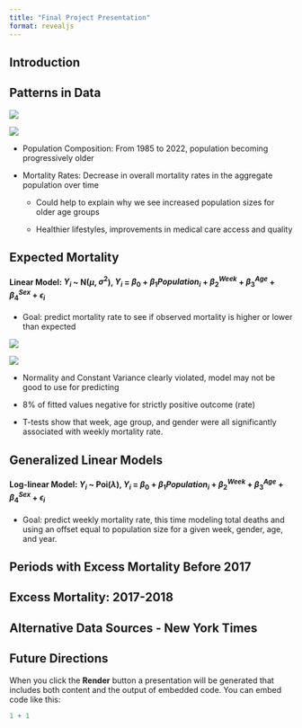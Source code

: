 ```yaml
---
title: "Final Project Presentation"
format: revealjs
---
```


## Introduction

## Patterns in Data {.smaller}

::: {layout-ncol="2"}
![](figs/age_groups.png)

![](figs/population.png)
:::

-   Population Composition: From 1985 to 2022, population becoming progressively older

-   Mortality Rates: Decrease in overall mortality rates in the aggregate population over time

    -   Could help to explain why we see increased population sizes for older age groups

    -   Healthier lifestyles, improvements in medical care access and quality

## Expected Mortality {.smaller}

#### Linear Model: $Y_{i}$ \~ N($\mu$, $\sigma^2$), $Y_{i}$ = $\beta_{0}$ + $\beta_{1}$$Population_{i}$ + $\beta^{Week}_{2}$ + $\beta^{Age}_{3}$ + $\beta^{Sex}_{4}$ + $\epsilon_{i}$

-   Goal: predict mortality rate to see if observed mortality is higher or lower than expected

::: {layout-ncol="2"}
![](figs/Residuals.png)

![](figs/QQ.png)
:::

-   Normality and Constant Variance clearly violated, model may not be good to use for predicting

-   8% of fitted values negative for strictly positive outcome (rate)

-   T-tests show that week, age group, and gender were all significantly associated with weekly mortality rate.

## Generalized Linear Models

#### Log-linear Model: $Y_{i}$ \~ Poi($\lambda$), $Y_{i}$ = $\beta_{0}$ + $\beta_{1}$$Population_{i}$ + $\beta^{Week}_{2}$ + $\beta^{Age}_{3}$ + $\beta^{Sex}_{4}$ + $\epsilon_{i}$

-   Goal: predict weekly mortality rate, this time modeling total deaths and using an offset equal to population size for a given week, gender, age, and year.

## Periods with Excess Mortality Before 2017

## Excess Mortality: 2017-2018

## Alternative Data Sources - New York Times

## Future Directions

When you click the **Render** button a presentation will be generated that includes both content and the output of embedded code. You can embed code like this:

```r
1 + 1
```
